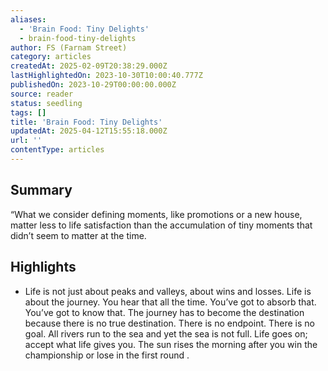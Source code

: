 ```yaml
---
aliases:
  - 'Brain Food: Tiny Delights'
  - brain-food-tiny-delights
author: FS (Farnam Street)
category: articles
createdAt: 2025-02-09T20:38:29.000Z
lastHighlightedOn: 2023-10-30T10:00:40.777Z
publishedOn: 2023-10-29T00:00:00.000Z
source: reader
status: seedling
tags: []
title: 'Brain Food: Tiny Delights'
updatedAt: 2025-04-12T15:55:18.000Z
url: ''
contentType: articles
---
```

## Summary

“What we consider defining moments, like promotions or a new house, matter less to life satisfaction than the accumulation of tiny moments that didn’t seem to matter at the time.

## Highlights

- Life is not just about peaks and valleys, about wins and losses. Life is about the journey. You hear that all the time. You’ve got to absorb that. You’ve got to know that. The journey has to become the destination because there is no true destination. There is no endpoint. There is no goal. All rivers run to the sea and yet the sea is not full. Life goes on; accept what life gives you. The sun rises the morning after you win the championship or lose in the first round .
